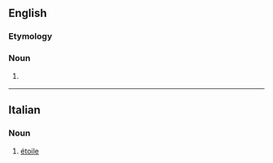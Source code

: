 ==English==

===Etymology===
{{etyl|fr|en}} {{m|fr|étoile}}

===Noun===
{{en-noun}}

# {{label|en|heraldry}} {{alternative form of|estoile|lang=en}}

{{Webster 1913}}

----

==Italian==

===Noun===
{{head|it|noun|g=m|g2=f|invariable}}

# [[étoile]]